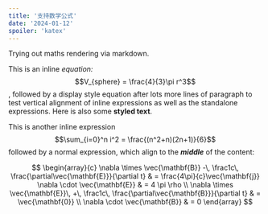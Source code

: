 ```yaml
---
title: '支持数学公式'
date: '2024-01-12'
spoiler: 'katex'
---
```


Trying out maths rendering via markdown.

This is an inline _equation:_ $$V_{sphere} = \frac{4}{3}\pi r^3$$, followed by a display style equation after lots more lines of paragraph to test vertical alignment of inline expressions as well as the standalone expressions.
Here is also some **styled text**.

This is another inline expression $$\sum_{i=0}^n i^2 = \frac{(n^2+n)(2n+1)}{6}$$ followed by a normal expression, which align to the **_middle_** of the content:

$$
\begin{array}{c}
\nabla \times \vec{\mathbf{B}} -\, \frac1c\, \frac{\partial\vec{\mathbf{E}}}{\partial t} &
= \frac{4\pi}{c}\vec{\mathbf{j}}    \nabla \cdot \vec{\mathbf{E}} & = 4 \pi \rho \\
\nabla \times \vec{\mathbf{E}}\, +\, \frac1c\, \frac{\partial\vec{\mathbf{B}}}{\partial t} & = \vec{\mathbf{0}} \\
\nabla \cdot \vec{\mathbf{B}} & = 0
\end{array}
$$
